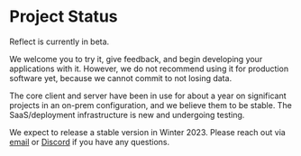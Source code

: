 # Project Status

Reflect is currently in beta.

We welcome you to try it, give feedback, and begin developing your applications with it. However, we do not recommend using it for production software yet, because we cannot commit to not losing data.

The core client and server have been in use for about a year on significant projects in an on-prem configuration, and we believe them to be stable. The SaaS/deployment infrastructure is new and undergoing testing.

We expect to release a stable version in Winter 2023. Please reach out via [email](mailto:hi@reflect.net) or [Discord](https://discord.reflect.net/) if you have any questions.

